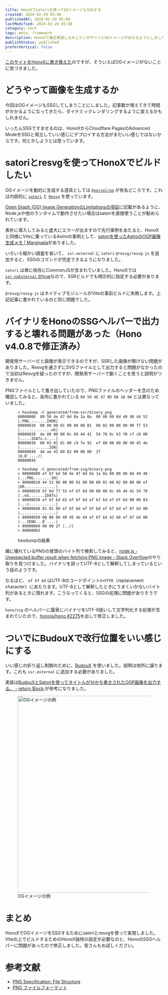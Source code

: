 ```yaml
---
title: HonoXでsatoriを使ってOGイメージもSSGする
created: 2024-02-29 05:00
publishedAt: 2024-02-29 05:00
lastModified: 2024-02-29 05:00
category: tech
tags: meta, framework
description: HonoXで最近実装しなおしたこのサイトにOGイメージが出せるようにしました。画像をSSGするまでにいろいろ試行錯誤があったので記録します。
publishStatus: published
preferVertical: false
---
```


[このサイトをHonoXに書き換えた](./2024-02-14-honox)のですが、そういえばOGイメージがないことに気づきました。

# どうやって画像を生成するか

今回はOGイメージもSSGしてしまうことにしました。記事数が増えてきて時間がかかるようになってきたら、ダイナミックレンダリングするように変えるかもしれません。

いったんSSGですませるのは、HonoXからCloudflare PagesのAdvanced ModeをSSGと両立していい感じにデプロイする方法がまだいい感じではないからです。何とかしようとは思っています。

# satoriとresvgを使ってHonoXでビルドしたい

OGイメージを動的に生成する道具としては [`@vercel/og`](https://vercel.com/docs/functions/og-image-generation) が有名どころです。これは内部的に [`satori`](https://github.com/vercel/satori) と [`Resvg`](https://github.com/RazrFalcon/resvg) を使っています。

[Open Graph (OG) Image GenerationのLimitationsの項目](https://vercel.com/docs/functions/og-image-generation#limitations)に記載があるように、Node.jsや他のランタイムで動作させたい場合はsatoriを直接使うことが勧められています。

素朴に導入してみると盛大にエラーが出ますので先行事例をあたると、HonoXと同様にViteに乗っているAstroの事例として、[satoriを使ったAstroのOGP画像生成メモ | Marginalia](https://blog.lacolaco.net/posts/astro-satori-og-image-generation/)がありました。

いろいろ細かい調査を省いて、 `ssr.external` に `satori` `@resvg/resvg-js` を追加すると、SSGのコマンドが完走できるようになりました。

`satori` は単に依存にCommonJSが含まれていました。HonoXでは [`ssr.noExternal` がtrue](https://github.com/honojs/honox/blob/b691e15d2f650a9747aa281ae208f7cf5fbc06d8/src/vite/index.ts#L48-L52)なので、SSRビルドでも明示的に指定する必要があります。

`@resvg/resvg-js` はネイティブモジュールがViteの事前ビルドに失敗します。上記記事に書かれているのと同じ問題でした。

# バイナリをHonoのSSGヘルパーで出力すると壊れる問題があった（Hono v4.0.8で修正済み）

開発用サーバーだと画像が表示できるのですが、SSRした画像が開けない問題がありました。Resvgを通さずにSVGファイルとして出力すると問題がなかったので当初はResvgを疑ったのですが、開発用サーバーで動くことを思うと説明がつきません。

PNGファイルとして書き出していたので、PNGファイルのヘッダーを念のため確認してみると、各所に書かれている `89 50 4E 47 0D 0A 1A 0A` とは異なっていました。

<figure>

```
> hexdump -C generated/from-ssr/binary.png
00000000  89 50 4e 47 0d 0a 1a 0a  00 00 00 0d 49 48 44 52  |.PNG........IHDR|
00000010  00 00 00 01 00 00 00 01  08 02 00 00 00 90 77 53  |..............wS|
00000020  de 00 00 00 0c 49 44 41  54 78 9c 63 f8 cf c0 00  |.....IDATx.c....|
00000030  00 03 01 01 00 c9 fe 92  ef 00 00 00 00 49 45 4e  |.............IEN|
00000040  44 ae 42 60 82 00 00 00  2f                       |D.B`..../|
00000049

> hexdump -C generated/from-ssg/binary.png
> 00000000 ef bf bd 50 4e 47 0d 0a 1a 0a 00 00 00 0d 49 48 |...PNG........IH|
> 00000010 44 52 00 00 00 01 00 00 00 01 08 02 00 00 00 ef |DR..............|
> 00000020 bf bd 77 53 ef bf bd 00 00 00 0c 49 44 41 54 78 |..wS.......IDATx|
> 00000030 ef bf bd 63 ef bf bd ef bf bd ef bf bd 00 00 03 |...c............|
> 00000040 01 01 00 ef bf bd ef bf bd ef bf bd ef bf bd 00 |................|
> 00000050 00 00 00 49 45 4e 44 ef bf bd 42 60 ef bf bd 00 |...IEND...B`....|
> 00000060 00 00 2f |../|
> 00000063
```

<figcaption>hexdumpの結果</figcaption>
</figure>

雑に壊れているPNGの冒頭のバイト列で検索してみると、[node.js - Unexpected buffer result when fetching PNG image - Stack Overflow](https://stackoverflow.com/questions/50910874/unexpected-buffer-result-when-fetching-png-image)のやり取りを見つけました。バイナリを誤ってUTF-8として解釈してしまっているという話のようです。

なるほど、 `ef bf bd` はUTF-8のコードポイント`U+FFFD`（replacement character）にあたります。UTF-8として解釈したときにうまくいかないバイト列があるときに現れます。こうなってくると、SSGの処理に問題がありそうです。

`hono/ssg` のヘルパーに露骨にバイナリをUTF-8扱いして文字列化する処理が含まれていたので、[honojs/hono #2275](https://github.com/honojs/hono/pull/2275)を出して修正しました。

# ついでにBudouXで改行位置をいい感じにする

いい感じの折り返し制御のために、[BudouX](https://google.github.io/budoux/) を使いました。説明は他所に譲ります。これも `ssr.external` に追加する必要がありました。

実装は[BudouXとSatoriを使ってタイトルが分かち書きされたOGP画像を出力する。 - return $lock;](https://retrorocket.biz/archives/use-budoux-with-satori)が参考になりました。

<figure class="full-width">
  <Image
    src="/ogimage/entry/2024-02-29-honox-og-image.png"
    alt="OGイメージの例"
    width="1200"
    height="630"
  />
  <figcaption>OGイメージの例</figcaption>
</figure>

# まとめ

HonoXでOGイメージをSSGするためにsatoriとresvgを使って実現しました。Viteの上でビルドするためのHonoX独特の設定が必要なのと、HonoのSSGヘルパーに問題があったので修正しました。皆さんもお試しください。

# 参考文献

- [PNG Specification: File Structure](http://www.libpng.org/pub/png/spec/1.2/PNG-Structure.html)
- [PNG ファイルフォーマット](https://www.setsuki.com/hsp/ext/png.htm)
